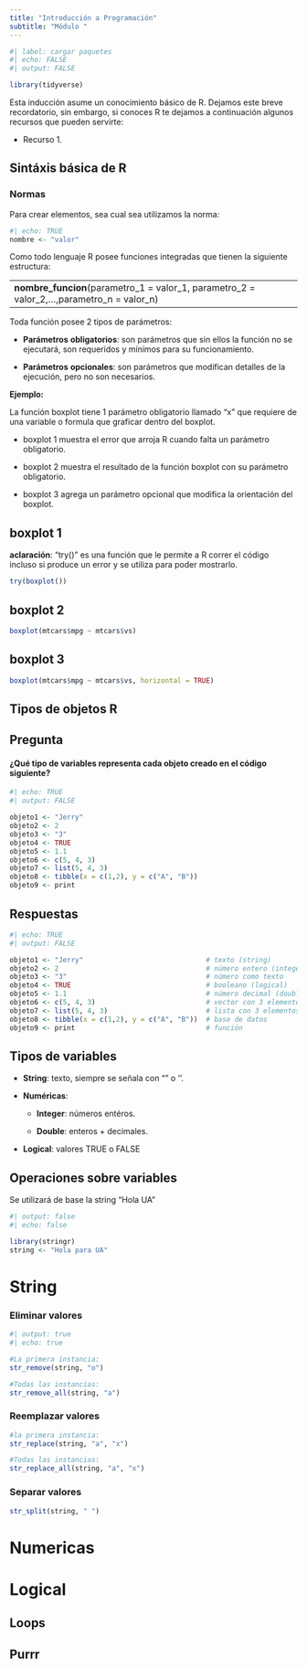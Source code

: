 ---
title: "Introducción a Programación"
subtitle: "Módulo "
---

```{r}
#| label: cargar paquetes
#| echo: FALSE
#| output: FALSE

library(tidyverse)
```

Esta inducción asume un conocimiento básico de R. Dejamos este breve recordatorio, sin embargo, si conoces R te dejamos a continuación algunos recursos que pueden servirte:

-   Recurso 1.

## Sintáxis básica de R

### Normas

Para crear elementos, sea cual sea utilizamos la norma:

```{r}
#| echo: TRUE
nombre <- "valor"
```

Como todo lenguaje R posee funciones integradas que tienen la siguiente estructura:

|                                                                                            |
|------------------------------------------------------------------------|
| **nombre_funcion**(parametro_1 = valor_1, parametro_2 = valor_2,...,parametro_n = valor_n) |

Toda función posee 2 tipos de parámetros:

-   **Parámetros** **obligatorios**: son parámetros que sin ellos la función no se ejecutará, son requeridos y mínimos para su funcionamiento.

-   **Parámetros** **opcionales**: son parámetros que modifican detalles de la ejecución, pero no son necesarios.

**Ejemplo:**

La función boxplot tiene 1 parámetro obligatorio llamado "x" que requiere de una variable o formula que graficar dentro del boxplot.

::: callout-tip
-   boxplot 1 muestra el error que arroja R cuando falta un parámetro obligatorio.

-   boxplot 2 muestra el resultado de la función boxplot con su parámetro obligatorio.

-   boxplot 3 agrega un parámetro opcional que modifica la orientación del boxplot.
:::

::: panel-tabset
## boxplot 1

**aclaración**: "try()" es una función que le permite a R correr el código incluso si produce un error y se utiliza para poder mostrarlo.

```{r}
try(boxplot())
```

## boxplot 2

```{r}
boxplot(mtcars$mpg ~ mtcars$vs)
```

## boxplot 3

```{r}
boxplot(mtcars$mpg ~ mtcars$vs, horizontal = TRUE)
```
:::

## Tipos de objetos R

::: panel-tabset
## Pregunta

#### **¿Qué tipo de variables representa cada objeto creado en el código siguiente?**

```{r}
#| echo: TRUE
#| output: FALSE

objeto1 <- "Jerry"
objeto2 <- 2
objeto3 <- "3"
objeto4 <- TRUE
objeto5 <- 1.1
objeto6 <- c(5, 4, 3)
objeto7 <- list(5, 4, 3)
objeto8 <- tibble(x = c(1,2), y = c("A", "B"))
objeto9 <- print

```

## Respuestas

```{r}
#| echo: TRUE
#| output: FALSE

objeto1 <- "Jerry"                              # texto (string)
objeto2 <- 2                                    # número entero (integer)
objeto3 <- "3"                                  # número como texto
objeto4 <- TRUE                                 # booleano (logical)
objeto5 <- 1.1                                  # número decimal (double)
objeto6 <- c(5, 4, 3)                           # vector con 3 elementos
objeto7 <- list(5, 4, 3)                        # lista con 3 elementos
objeto8 <- tibble(x = c(1,2), y = c("A", "B"))  # base de datos
objeto9 <- print                                # función
```
:::

## Tipos de variables

-   **String**: texto, siempre se señala con "" o ''.

-   **Numéricas**:

    -   **Integer**: números entéros.

    -   **Double**: enteros + decimales.

-   **Logical**: valores TRUE o FALSE

## Operaciones sobre variables

::: panel-tabset
Se utilizará de base la string "Hola UA"
```{r}
#| output: false
#| echo: false

library(stringr)
string <- "Hola para UA"
```

# String

### Eliminar valores

```{r}
#| output: true
#| echo: true

#La primera instancia:
str_remove(string, "o")

#Todas las instancias:
str_remove_all(string, "a")
```

### Reemplazar valores

```{r}
#la primera instancia:
str_replace(string, "a", "x")

#Todas las instancias:
str_replace_all(string, "a", "x")
```

### Separar valores

```{r}
str_split(string, " ")
```

# Numericas

# Logical

:::

## Loops

## Purrr
